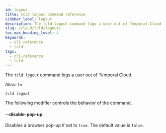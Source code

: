 ```yaml
---
id: logout
title: tcld logout command reference
sidebar_label: logout
description: The tcld logout command logs a user out of Temporal Cloud. Use the --disable-pop-up modifier to disable the browser pop-up.
slug: /cloud/tcld/logout/
toc_max_heading_level: 4
keywords:
  - cli reference
  - tcld
tags:
  - cli-reference
  - tcld
---
```


The `tcld logout` command logs a user out of Temporal Cloud.

Alias: `lo`

`tcld logout`

The following modifier controls the behavior of the command.

#### --disable-pop-up

Disables a browser pop-up if set to `true`. The default value is `false`.
